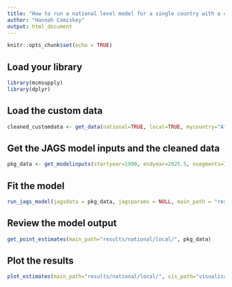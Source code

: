 ```yaml
---
title: "How to run a national level model for a single country with a custom dataset"
author: "Hannah Comiskey"
output: html_document
---
```



```r
knitr::opts_chunk$set(echo = TRUE)
```

## Load your library

```r
library(mcmsupply)
library(dplyr)
```

## Load the custom data 

```r
cleaned_customdata <- get_data(national=TRUE, local=TRUE, mycountry="Afghanistan", fp2030=TRUE, surveydata_filepath="data-raw/sample_custom_datasets/national_user_input_test_correct.xlsx")

```

## Get the JAGS model inputs and the cleaned data

```r
pkg_data <- get_modelinputs(startyear=1990, endyear=2025.5, nsegments=12, raw_data = cleaned_customdata)

```

## Fit the model 

```r
run_jags_model(jagsdata = pkg_data, jagsparams = NULL, main_path = "results/national/local/", n_iter = 80000, n_burnin = 10000, n_thin = 35)
```

## Review the  model output

```r
get_point_estimates(main_path="results/national/local/", pkg_data)
```

## Plot the results

```r
plot_estimates(main_path="results/national/local/", vis_path="visualisation/national/local/", pkg_data)
```
